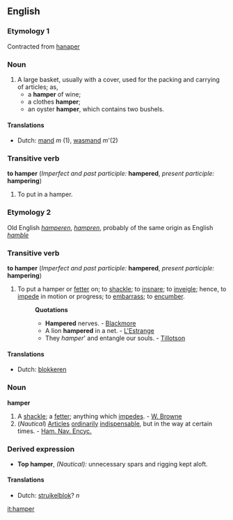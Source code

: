 ==English==
===Etymology 1===
Contracted from [[hanaper]]
===Noun===
#A large basket, usually with a cover, used for the packing and carrying of articles; as,
#* a '''hamper''' of wine; 
#* a clothes '''hamper'''; 
#* an oyster '''hamper''', which contains two bushels.

====Translations====
*Dutch: [[mand]] ''m'' (1), [[wasmand]] ''m'''(2)

===Transitive verb===
'''to hamper''' (''Imperfect and past participle:'' '''hampered''', ''present participle:'' '''hampering''')
#To put in a hamper.

===Etymology 2===
Old English ''[[hamperen]]'', ''[[hampren]]'', probably of the same origin as English ''[[hamble]]''
===Transitive verb===
'''to hamper''' (''Imperfect and past participle:'' '''hampered''', ''present participle:'' '''hampering''')
#To put a hamper or [[fetter]] on; to [[shackle]]; to [[insnare]]; to [[inveigle]]; hence, to [[impede]] in motion or progress; to [[embarrass]]; to [[encumber]].
#:'''Quotations'''
#:*'''Hampered''' nerves. - [[Blackmore]]
#:*A lion '''hampered''' in a net. - [[L'Estrange]]
#:*They ''hamper''' and entangle our souls. - [[Tillotson]]

====Translations====

*Dutch: [[blokkeren]]

===Noun===
'''hamper'''
#A [[shackle]]; a [[fetter]]; anything which [[impede]]s. - [[W. Browne]]
#(''Nautical'') [[Article]]s [[ordinary|ordinarily]] [[indispensable]], but in the way at certain times. - [[Ham. Nav. Encyc.]]
===Derived expression===
*'''Top hamper''', ''(Nautical):'' unnecessary spars and rigging kept aloft.

====Translations====

*Dutch: [[struikelblok]]? ''n''

[[it:hamper]]